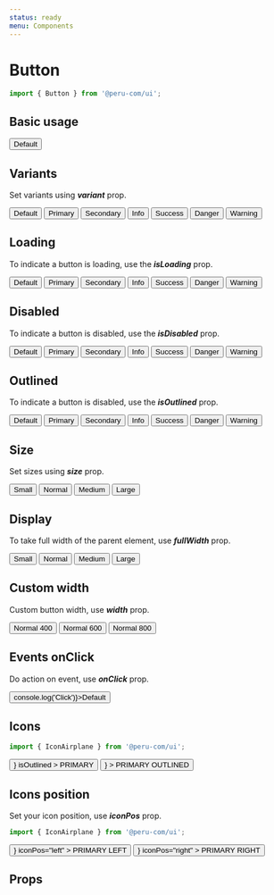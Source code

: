 ```yaml
---
status: ready
menu: Components
---
```



# Button

```js
import { Button } from '@peru-com/ui';
```
## Basic usage

<Playground>
  <Button>Default</Button>
</Playground>

## Variants

Set variants using ***variant*** prop.

<Playground>
  <ButtonGroups>
    <Button>Default</Button>
    <Button variant="primary">Primary</Button>
    <Button variant="secondary">Secondary</Button>
    <Button variant="info">Info</Button>
    <Button variant="success">Success</Button>
    <Button variant="danger">Danger</Button>
    <Button variant="warning">Warning</Button>
  </ButtonGroups>
</Playground>

## Loading

To indicate a button is loading, use the ***isLoading*** prop.

<Playground>
  <ButtonGroups>
    <Button isLoading>Default</Button>
    <Button isLoading variant="primary">Primary</Button>
    <Button isLoading variant="secondary">Secondary</Button>
    <Button isLoading variant="info">Info</Button>
    <Button isLoading variant="success">Success</Button>
    <Button isLoading variant="danger">Danger</Button>
    <Button isLoading variant="warning">Warning</Button>
  </ButtonGroups>
</Playground>

## Disabled

To indicate a button is disabled, use the ***isDisabled*** prop.

<Playground>
  <ButtonGroups>
    <Button isDisabled>Default</Button>
    <Button isDisabled variant="primary">Primary</Button>
    <Button isDisabled variant="secondary">Secondary</Button>
    <Button isDisabled variant="info">Info</Button>
    <Button isDisabled variant="success">Success</Button>
    <Button isDisabled variant="danger">Danger</Button>
    <Button isDisabled variant="warning">Warning</Button>
  </ButtonGroups>
</Playground>

## Outlined

To indicate a button is disabled, use the ***isOutlined*** prop.

<Playground>
  <ButtonGroups>
    <Button isOutlined>Default</Button>
    <Button isOutlined variant="primary">Primary</Button>
    <Button isOutlined variant="secondary">Secondary</Button>
    <Button isOutlined variant="info">Info</Button>
    <Button isOutlined variant="success">Success</Button>
    <Button isOutlined variant="danger">Danger</Button>
    <Button isOutlined variant="warning">Warning</Button>
  </ButtonGroups>
</Playground>

## Size

Set sizes using ***size*** prop.

<Playground>
  <ButtonGroups>
    <Button size="small">Small</Button>
    <Button size="normal">Normal</Button>
    <Button size="medium">Medium</Button>
    <Button size="large">Large</Button>
  </ButtonGroups>
</Playground>

## Display

To take full width of the parent element, use ***fullWidth*** prop.

<Playground>
  <ButtonGroups>
    <Button fullWidth size="small">Small</Button>
    <Button fullWidth size="normal">Normal</Button>
    <Button fullWidth size="medium">Medium</Button>
    <Button fullWidth size="large">Large</Button>
  </ButtonGroups>
</Playground>

## Custom width

Custom button width, use ***width*** prop.

<Playground>
  <ButtonGroups>
    <Button width={400}>Normal 400</Button>
    <Button width={600}>Normal 600</Button>
    <Button width={800}>Normal 800</Button>
  </ButtonGroups>
</Playground>

## Events onClick

Do action on event, use ***onClick*** prop.

<Playground>
  <Button onClick={() => console.log('Click')}>Default</Button>
</Playground>

## Icons

```js
import { IconAirplane } from '@peru-com/ui';
```

<Playground>
  <ButtonGroups>
    <Button 
      variant="primary"
      icon={<IconAirplane />}
      isOutlined
    >
      PRIMARY
    </Button>
    <Button 
      variant="primary"
      icon={<IconAirplane />}
    >
      PRIMARY OUTLINED
    </Button>
  </ButtonGroups>
</Playground>

## Icons position

Set your icon position, use ***iconPos*** prop.

```js
import { IconAirplane } from '@peru-com/ui';
```

<Playground>
  <ButtonGroups>
    <Button 
      variant="primary"
      icon={<IconAirplane />}
      iconPos="left"
    >
      PRIMARY LEFT
    </Button>
    <Button 
      variant="primary"
      icon={<IconAirplane />}
      iconPos="right"
    >
      PRIMARY RIGHT
    </Button>
  </ButtonGroups>
</Playground>

## Props

<Props of={Button} />